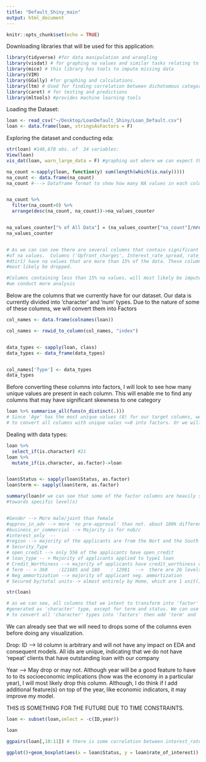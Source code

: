 ```yaml
---
title: "Default_Shiny_main"
output: html_document
---
```


```r
knitr::opts_chunk$set(echo = TRUE)
```

Downloading libraries that will be used for this application:

```r
library(tidyverse) #for data manipulation and wrangling
library(visdat) # for graphing na values and similar tasks relating to na values
library(mice) # this library has tools to impute missing data 
library(VIM)
library(GGally) #for graphing and calculations.
library(ltm) # Used for finding correlation between dichotomous categorical variable and continuous variable using function (biserial.cor())
library(caret) # for testing and predictions
library(mltools) #provides machine learning tools
```

Loading the Dataset:

```r
loan <- read_csv("~/Desktop/LoanDefault_Shiny/Loan_Default.csv")
loan <- data.frame(loan, stringsAsFactors = F)
```


Exploring the dataset and conducting eda:

```r
str(loan) #148,670 obs. of  34 variables:
View(loan)
vis_dat(loan, warn_large_data = F) #graphing out where we can expect the most NA values

na_count <-sapply(loan, function(y) sum(length(which(is.na(y)))))
na_count <- data.frame(na_count)
na_count #---> Dataframe format to show how many NA values in each column/variable.


na_count %>% 
  filter(na_count>0) %>% 
  arrange(desc(na_count, na_count))->na_values_counter


na_values_counter["% of All Data"] = (na_values_counter["na_count"]/nrow(loan))*100
na_values_counter


# As we can can see there are several columns that contain significant amount
#of na values.  Columns ('Upfront_charges', Interest_rate_spread, rate_of_interest,
#dtir1) have na values that are more than 15% of the data. These columns will 
#most likely be dropped.

#Columns containing less than 15% na values, will most likely be imputed or dropped as 
#we conduct more analysis
```
Below are the columns that we currently have for our dataset.
Our data is currently divided into 'character' and 'num' types.
Due to the nature of some of these columns, we will convert them into Factors
```r
col_names <- data.frame(colnames(loan))

col_names <- rowid_to_column(col_names, "index")


data_types <- sapply(loan, class)
data_types <- data_frame(data_types)


col_names['Type'] <- data_types
data_types

```

Before converting these columns into factors, I will look to see how many unique
values are present in each column. This will enable me to find any columns
that may have significant skewness to one category

```r
loan %>% summarise_all(funs(n_distinct(.)))
# Since 'Age' has the most unique values (8) for our target columns, we will use this information
# to convert all columns with unique vales <=8 into factors. Or we will use another method(below)
```
Dealing with data types:

```r
loan %>% 
  select_if(is.character) #21
loan %>% 
  mutate_if(is.character, as.factor)->loan


loan$Status <- sapply(loan$Status, as.factor)
loan$term <- sapply(loan$term, as.factor)

summary(loan)# we can see that some of the factor columns are heavily skewed
#towards specific level(s)


#Gender --> More male/joint than female
#approv_in_adv --> more 'no pre-approval' than not. about 100k difference
#business_or_commercial --> Majority is for nob/c
#interest_only  --
#region --> majority of the applicants are from the Nort and the South
# Security_Type
# open_credit --> only 556 of the applicants have open_credit
# loan_type -- > Majority of applicants applied to type1 loan
# Credit_Worthiness --> majority of applicants have credit_worthiness of l1
# Term -- > 360    :121685 and 180    : 12981  -->  there are 26 levels to this column, not sure what to do
# Neg_ammortization --> majority of applicant neg. ammortization
# Secured by/total units--> almost entirely by Home, which are 1 unit()

str(loan)

# as we can see, all columns that we intent to transform into 'factor' are currently
#generated as 'character' type, except for term and status. We can use this information
# to convert all 'character' types into 'factors' then add 'term' and 'status' manually. 
```



We can already see that we will need to drops some of the columns even before
doing any visualization. 



Drop:
ID --> Id column is arbitrary and will not have any impact on EDA and consequent
models. All ids are unique, indicating that we do not have 'repeat' clients that
have outstanding loan with our company

Year --> May drop or may not. Although year will be a good feature to have to 
to its socioeconomic implications (how was the economy in a particular year), I 
will most likely drop this column. Although, I do think if I add additional feature(s)
on top of the year, like economic indicators, it may improve my model.

THIS IS SOMETHING FOR THE FUTURE DUE TO TIME CONSTRAINTS.
```r
loan <- subset(loan,select = -c(ID,year))

loan

```

```r
ggpairs(loan[,10:11]) # there is some correlation between interest_rate_spread and rate of interest

ggplot()+geom_boxplot(aes(x = loan$Status, y = loan$rate_of_interest))
```

